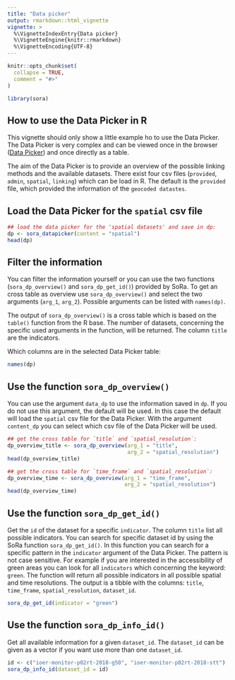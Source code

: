 ---
title: "Data picker"
output: rmarkdown::html_vignette
vignette: >
  %\VignetteIndexEntry{Data picker}
  %\VignetteEngine{knitr::rmarkdown}
  %\VignetteEncoding{UTF-8}
---

```{r, include = FALSE}
knitr::opts_chunk$set(
  collapse = TRUE,
  comment = "#>"
)
```

```{r setup}
library(sora)
```

## How to use the Data Picker in R

This vignette should only show a little example ho to use the Data Picker. The Data Picker is very complex and can be viewed once in the browser ([Data Picker](https://sora.gesis.org/unofficial/datapicker/)) and once directly as a table.

The aim of the Data Picker is to provide an overview of the possible linking methods and the available datasets.
There exist four csv files (`provided`, `admin`, `spatial`, `linking`) which can be load in R. The default is the `provided` file, which provided the information of the `geocoded datastes`.

## Load the Data Picker for the `spatial` csv file

```{r}
## load the data picker for the 'spatial datasets' and save in dp:
dp <- sora_datapicker(content = "spatial")
head(dp)
```

## Filter the information

You can filter the information yourself or you can use the two functions (`sora_dp_overview()` and `sora_dp_get_id()`) provided by SoRa.
To get an cross table as overview use `sora_dp_overview()` and select the two arguments (`arg_1`, `arg_2`). Possible arguments can be listed with `names(dp)`.

The output of `sora_dp_overview()` is a cross table which is based on the `table()` function from the R base. The number of datasets, concerning the specific used arguments in the function, will be returned.
The column `title` are the indicators.

Which columns are in the selected Data Picker table:
```{r}
names(dp)
```
## Use the function `sora_dp_overview()`

You can use the argument `data_dp` to use the information saved in `dp`. If you do not use this argument, the default will be used. In this case the default will load the `spatial` csv file for the Data Picker. With the argument `content_dp` you can select which csv file of the Data Picker will be used.

```{r}
## get the cross table for `title` and `spatial_resolution`:
dp_overview_title <- sora_dp_overview(arg_1 = "title", 
                                      arg_2 = "spatial_resolution")
head(dp_overview_title)

## get the cross table for `time_frame` and `spatial_resolution`:
dp_overview_time <- sora_dp_overview(arg_1 = "time_frame",
                                     arg_2 = "spatial_resolution")
head(dp_overview_time)
```

## Use the function `sora_dp_get_id()`

Get the `id` of the dataset for a specific `indicator`. The column `title` list all possible indicators. You can search for specific dataset id by using the SoRa function `sora_dp_get_id()`.
In this function you can search for a specific pattern in the `indicator` argument of the Data Picker.
The pattern is not case sensitive. For example if you are interested in the accessibility of green areas you can look for all `indicators` which concerning the keyword: `green`.
The function will return all possible indicators in all possible spatial and time resolutions.
The output is a tibble with the columns: `title`, `time_frame`, `spatial_resolution`, `dataset_id`. 

```{r}
sora_dp_get_id(indicator = "green")
```

## Use the function `sora_dp_info_id()`

Get all available information for a given `dataset_id`. The `dataset_id` can be given as a vector if you want use more than one `dataset_id`.

```{r}
id <- c("ioer-monitor-p02rt-2018-g50", "ioer-monitor-p02rt-2018-stt")
sora_dp_info_id(dataset_id = id)
```